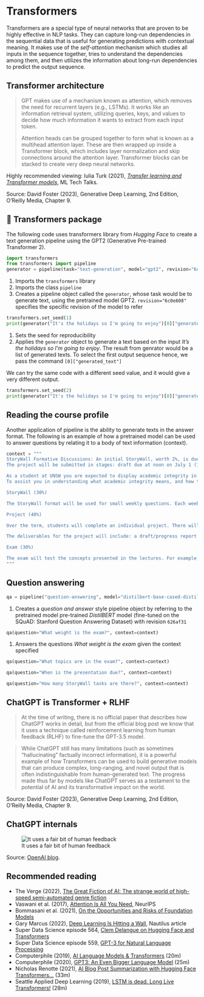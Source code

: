 
# Transformers {visibility="uncounted"}

::: {.content-visible unless-format="revealjs"}
Transformers are a special type of neural networks that are proven to be highly effective in NLP tasks. They can capture long-run dependencies in the sequential data that is useful for generating predictions with contextual meaning. It makes use of the _self-attention_ mechanism which studies all inputs in the sequence together, tries to understand the dependencies among them, and then utilizes the information about long-run dependencies to predict the output sequence.
:::

## Transformer architecture

> GPT makes use of a mechanism known as attention, which removes the need for recurrent layers (e.g., LSTMs). It works like an information retrieval system, utilizing queries, keys, and values to decide how much information it wants to extract from each input token.
>
>Attention heads can be grouped together to form what is known as a multihead attention layer. These are then wrapped up inside a Transformer block, which includes layer normalization and skip connections around the attention layer. Transformer blocks can be stacked to create very deep neural networks.

Highly recommended viewing: Iulia Turk (2021), [_Transfer learning and Transformer models_](https://www.youtube.com/watch?v=LE3NfEULV6k), ML Tech Talks.

::: footer
Source: David Foster (2023), Generative Deep Learning, 2nd Edition, O'Reilly Media, Chapter 9.
:::

## 🤗 Transformers package

::: {.content-visible unless-format="revealjs"}
The following code uses transformers library from _Hugging Face_ to create a text generation pipeline using the GPT2 (Generative Pre-trained Transformer 2).
:::

```python
import transformers                                                                 #<1>
from transformers import pipeline                                                   #<2>
generator = pipeline(task="text-generation", model="gpt2", revision="6c0e608")      #<3>
```
1. Imports the `transformers` library
2. Imports the class `pipeline`
3. Creates a pipeline object called the `generator`, whose task would be to generate text, using the pretrained model GPT2. `revision="6c0e608"` specifies the specific revision of the model to refer

```python
transformers.set_seed(1)                                                                #<1>
print(generator("It's the holidays so I'm going to enjoy")[0]["generated_text"])        #<2>
```

1. Sets the seed for reproducibility
2. Applies the `generator` object to generate a text based on the input _It's the holidays so I'm going to enjoy_. The result from genrator would be a list of generated texts. To select the first output sequence hence, we pass the command `[0]["generated_text"]`

::: {.content-visible unless-format="revealjs"}
We can try the same code with a different seed value, and it would give a very different output.
:::

```python
transformers.set_seed(2)
print(generator("It's the holidays so I'm going to enjoy")[0]["generated_text"])
```

## Reading the course profile

::: {.content-visible unless-format="revealjs"}
Another application of pipeline is the ability to generate texts in the answer format. The following is an example of how a pretrained model can be used to answer questions by relating it to a body of text information (context).
:::

```python
context = """
StoryWall Formative Discussions: An initial StoryWall, worth 2%, is due by noon on June 3. The following StoryWalls are worth 4% each (taking the best 7 of 9) and are due at noon on the following dates:
The project will be submitted in stages: draft due at noon on July 1 (10%), recorded presentation due at noon on July 22 (15%), final report due at noon on August 1 (15%).

As a student at UNSW you are expected to display academic integrity in your work and interactions. Where a student breaches the UNSW Student Code with respect to academic integrity, the University may take disciplinary action under the Student Misconduct Procedure. To assure academic integrity, you may be required to demonstrate reasoning, research and the process of constructing work submitted for assessment.
To assist you in understanding what academic integrity means, and how to ensure that you do comply with the UNSW Student Code, it is strongly recommended that you complete the Working with Academic Integrity module before submitting your first assessment task. It is a free, online self-paced Moodle module that should take about one hour to complete.

StoryWall (30%)

The StoryWall format will be used for small weekly questions. Each week of questions will be released on a Monday, and most of them will be due the following Monday at midday (see assessment table for exact dates). Students will upload their responses to the question sets, and give comments on another student's submission. Each week will be worth 4%, and the grading is pass/fail, with the best 7 of 9 being counted. The first week's basic 'introduction' StoryWall post is counted separately and is worth 2%.

Project (40%)

Over the term, students will complete an individual project. There will be a selection of deep learning topics to choose from (this will be outlined during Week 1).

The deliverables for the project will include: a draft/progress report mid-way through the term, a presentation (recorded), a final report including a written summary of the project and the relevant Python code (Jupyter notebook).

Exam (30%)

The exam will test the concepts presented in the lectures. For example, students will be expected to: provide definitions for various deep learning terminology, suggest neural network designs to solve risk and actuarial problems, give advice to mock deep learning engineers whose projects have hit common roadblocks, find/explain common bugs in deep learning Python code.
"""
```

## Question answering 
```python
qa = pipeline("question-answering", model="distilbert-base-cased-distilled-squad", revision="626af31")      #<1>
```

1. Creates a _question and answer_ style pipeline object by referring to the pretrained model pre-trained _DistilBERT_ model (fine-tuned on the SQuAD: Stanford Question Answering Dataset) with revision `626af31`

```python
qa(question="What weight is the exam?", context=context)                    #<1>
```

1. Answers the questions _What weight is the exam_ given the context specified

```python
qa(question="What topics are in the exam?", context=context)
```

```python
qa(question="When is the presentation due?", context=context)
```

```python
qa(question="How many StoryWall tasks are there?", context=context)
```

## ChatGPT is Transformer + RLHF

> At the time of writing, there is no official paper that describes how ChatGPT works in detail, but from the official blog post we know that it uses a technique called reinforcement learning from human feedback (RLHF) to fine-tune the GPT-3.5 model.

> While ChatGPT still has many limitations (such as sometimes “hallucinating” factually incorrect information), it is a powerful example of how Transformers can be used to build generative models that can produce complex, long-ranging, and novel output that is often indistinguishable from human-generated text. The progress made thus far by models like ChatGPT serves as a testament to the potential of AI and its transformative impact on the world.

::: footer
Source: David Foster (2023), Generative Deep Learning, 2nd Edition, O'Reilly Media, Chapter 9.
:::

## ChatGPT internals

![It uses a fair bit of human feedback](ChatGPT-Diagram.png)

::: footer
Source: [OpenAI blog](https://openai.com/blog/chatgpt).
:::

## Recommended reading {.smaller}

- The Verge (2022), [The Great Fiction of AI: The strange world of high-speed semi-automated genre fiction](https://www.theverge.com/c/23194235/ai-fiction-writing-amazon-kindle-sudowrite-jasper)
- Vaswani et al. (2017), [Attention Is All You Need](https://arxiv.org/pdf/1706.03762.pdf), NeurIPS
- Bommasani et al. (2021), [On the Opportunities and Risks of Foundation Models](https://arxiv.org/pdf/2108.07258.pdf)
- Gary Marcus (2022), [Deep Learning Is Hitting a Wall](https://nautil.us/deep-learning-is-hitting-a-wall-14467/), Nautilus article
- Super Data Science episode 564, [Clem Delangue on Hugging Face and Transformers](https://podcasts.apple.com/au/podcast/super-data-science/id1163599059?i=1000556643700)
- Super Data Science episode 559, [GPT-3 for Natural Language Processing](https://podcasts.apple.com/au/podcast/super-data-science/id1163599059?i=1000554847681)
- Computerphile (2019), [AI Language Models & Transformers](https://youtu.be/rURRYI66E54) (20m)
- Computerphile (2020), [GPT3: An Even Bigger Language Model](https://youtu.be/_8yVOC4ciXc) (25m)
- Nicholas Renotte (2021), [AI Blog Post Summarization with Hugging Face Transformers...](https://youtu.be/JctmnczWg0U) (33m)
- Seattle Applied Deep Learning (2019), [LSTM is dead. Long Live Transformers!](https://youtu.be/S27pHKBEp30) (28m)
